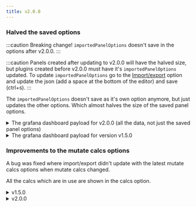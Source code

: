 ```yaml
---
title: v2.0.0
---
```


### Halved the saved options

:::caution
Breaking change! `importedPanelOptions` doesn't save in the options after v2.0.0.
:::

:::caution
Panels created after updating to v2.0.0 will have the halved size, but plugins created before v2.0.0 must have it's `importedPanelOptions` updated. To update `importedPanelOptions` go to the [Import/export](options.md#importexport) option and update the json (add a space at the bottom of the editor) and save (ctrl+s).
:::

The `importedPanelOptions` doesn't save as it's own option anymore, but just updates the other options. Which almost halves the size of the saved panel options.

<details><summary>The grafana dashboard payload for v2.0.0 (all the data, not just the saved panel options)</summary>
<p>

![size v2.0.0](../../static/img/screenshot-360-size-v2.0.0.png)
![payload v2.0.0](../../static/img/screenshot-360-payload-v2.0.0.png)

</p>
</details>

<details><summary>The grafana dashboard payload for version v1.5.0</summary>
<p>

![payload pre v2.0.0](../../static/img/screenshot-360-payload-v1.5.0.png)
![size pre v2.0.0](../../static/img/screenshot-360-size-v1.5.0.png)

</p>
</details>

### Improvements to the mutate calcs options

A bug was fixed where import/export didn't update with the latest mutate calcs options when mutate calcs changed.

All the calcs which are in use are shown in the calcs option.

<details><summary>v1.5.0</summary>
<p>

![mutate calcs v1.5.0](../../static/gif/mutate-calcs-v1.5.0.gif)

</p>
</details>

<details><summary>v2.0.0</summary>
<p>

![mutate calcs v2.0.0](../../static/gif/mutate-calcs-v2.0.0.gif)

</p>
</details>
